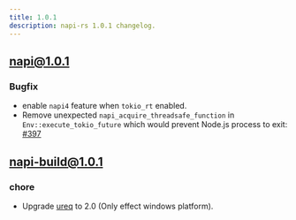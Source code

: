 ```yaml
---
title: 1.0.1
description: napi-rs 1.0.1 changelog.
---
```


## [napi@1.0.1](https://github.com/napi-rs/napi-rs/releases/tag/napi%401.0.1)

### Bugfix

- enable `napi4` feature when `tokio_rt` enabled.
- Remove unexpected `napi_acquire_threadsafe_function` in `Env::execute_tokio_future` which would prevent Node.js process to exit: [#397](https://github.com/napi-rs/napi-rs/issues/397)

## [napi-build@1.0.1](https://github.com/napi-rs/napi-rs/releases/tag/napi-build%401.0.1)

### chore

- Upgrade [ureq](https://github.com/algesten/ureq) to 2.0 (Only effect windows platform).
